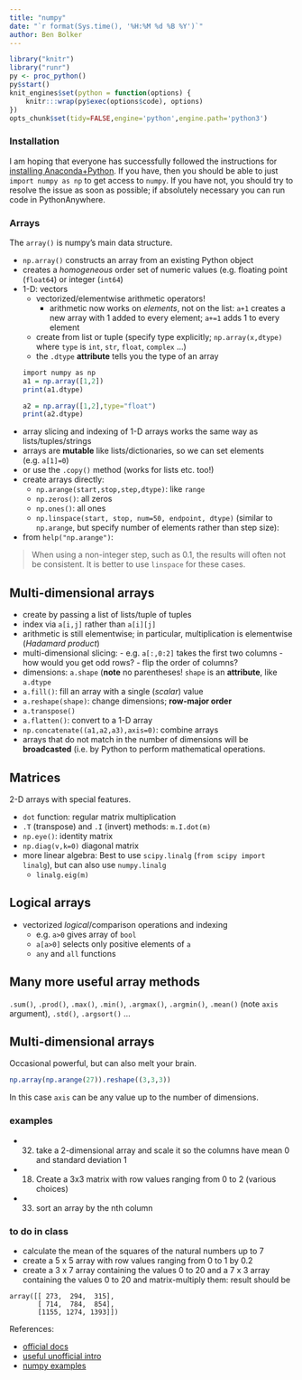 ```yaml
---
title: "numpy"
date: "`r format(Sys.time(), '%H:%M %d %B %Y')`"
author: Ben Bolker
---
```


```r
library("knitr")
library("runr")
py <- proc_python()
py$start()
knit_engines$set(python = function(options) {
    knitr:::wrap(py$exec(options$code), options)
})
opts_chunk$set(tidy=FALSE,engine='python',engine.path='python3')
```

### Installation

I am hoping that everyone has successfully followed the instructions for [installing Anaconda+Python](http://bbolker.github.io/math1mp/notes/install_python.html). If you have, then you should be able to just `import numpy as np` to get access to `numpy`. If you have not, you should try to resolve the issue as soon as possible; if absolutely necessary you can run code in PythonAnywhere.

### Arrays

The `array()` is numpy's main data structure.

- `np.array()` constructs an array from an existing Python object
- creates a *homogeneous* order set of numeric values (e.g. floating point (`float64`) or integer (`int64`)
- 1-D: vectors
    - vectorized/elementwise arithmetic operators!
	     - 	arithmetic now works on *elements*, not on the list: `a+1` creates a new array with 1 added to every element; `a+=1` adds 1 to every element
    - create from list or tuple (specify type explicitly; `np.array(x,dtype)` where `type` is `int`, `str`, `float`, `complex` ...)
	- the `.dtype` **attribute** tells you the type of an array
```r
import numpy as np
a1 = np.array([1,2])
print(a1.dtype)
```
```r
a2 = np.array([1,2],type="float")
print(a2.dtype)
```

- array slicing and indexing of 1-D arrays works the same way as lists/tuples/strings
- arrays are **mutable** like lists/dictionaries, so we can set elements (e.g. `a[1]=0`)
- or use the `.copy()` method (works for lists etc. too!)
- create arrays directly:
    - `np.arange(start,stop,step,dtype)`: like `range`
    - `np.zeros()`: all zeros
    - `np.ones()`: all ones
    - `np.linspace(start, stop, num=50, endpoint, dtype)` (similar to `np.arange`, but specify number of elements rather than step size):
- from `help("np.arange")`:

> When using a non-integer step, such as 0.1, the results will often not be consistent.  It is better to use `linspace` for these cases.

## Multi-dimensional arrays

- create by passing a list of lists/tuple of tuples
- index via `a[i,j]` rather than `a[i][j]`
- arithmetic is still elementwise; in particular, multiplication is elementwise (*Hadamard product*)
- multi-dimensional slicing:
      - e.g. `a[:,0:2]` takes the first two columns
      - how would you get odd rows?
   	  - flip the order of columns?
- dimensions: `a.shape`  (**note** no parentheses! `shape` is an **attribute**, like `a.dtype`
- `a.fill()`: fill an array with a single (*scalar*) value
- `a.reshape(shape)`:  change dimensions; **row-major order**
- `a.transpose()`
- `a.flatten()`: convert to a 1-D array
- `np.concatenate((a1,a2,a3),axis=0)`: combine arrays
- arrays that do not match in the number of dimensions will be **broadcasted** (i.e. by Python to perform mathematical operations.

## Matrices

2-D arrays with special features.

- `dot` function: regular matrix multiplication
- `.T` (transpose) and `.I` (invert) methods: `m.I.dot(m)`
- `np.eye()`: identity matrix
- `np.diag(v,k=0)` diagonal matrix
- more linear algebra: Best to use `scipy.linalg` (`from scipy import linalg`), but can also use `numpy.linalg`
    - `linalg.eig(m)`

## Logical arrays

- vectorized *logical*/comparison operations and indexing
   - e.g. `a>0` gives array of `bool`
   - `a[a>0]` selects only positive elements of `a`
   - `any` and `all` functions

## Many more useful array methods

`.sum()`, `.prod()`, `.max()`, `.min()`, `.argmax()`, `.argmin()`, `.mean()` (note `axis` argument), `.std()`, `.argsort()` ...

## Multi-dimensional arrays

Occasional powerful, but can also melt your brain.

```r
np.array(np.arange(27)).reshape((3,3,3))
```

In this case `axis` can be any value up to the number of dimensions.

### examples

- (32) take a 2-dimensional array and scale it so the columns have mean 0 and standard deviation 1
- (18) Create a 3x3 matrix with row values ranging from 0 to 2 (various choices)
- (33) sort an array by the nth column

### to do in class

- calculate the mean of the squares of the natural numbers up to 7
- create a 5 x 5 array with row values ranging from 0 to 1 by 0.2
- create a 3 x 7 array containing the values 0 to 20 and a 7 x 3 array containing the values 0 to 20 and matrix-multiply them: result should be
```
array([[ 273,  294,  315],
       [ 714,  784,  854],
       [1155, 1274, 1393]])
```

References:

- [official docs](http://docs.scipy.org/doc/)
- [useful unofficial intro](http://www.engr.ucsb.edu/~shell/che210d/numpy.pdf)
- [numpy examples](http://www.labri.fr/perso/nrougier/teaching/numpy.100/index.html)
